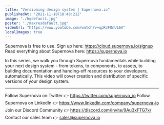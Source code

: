 ```yaml
---
title: "Versioning design system | Supernova.io"
publishedAt: "2021-11-18T18:48:21Z"
image: "./hqdefault.jpg"
poster: "./maxresdefault.jpg"
videoUrl: "https://www.youtube.com/watch?v=qpR3FOnU16A"
localImages: true
---
```


Supernova is free to use. Sign up here: https://cloud.supernova.io/signup
Read everything about Supernova here: https://supernova.io

In this series, we walk you through Supernova fundamentals while building your next design system - from tokens, to components, to assets, to building documentation and handing-off resources to your developers, automatically. This video will cover creation and distribution of specific versions of your design system.

---

Follow Supernova on Twitter 👉 https://twitter.com/supernova_io
Follow Supernova on LinkedIn 👉 https://www.linkedin.com/company/supernova-io
Join our Discord Community 👉 https://discord.com/invite/9Au3xFTG7x/
Contact our sales team 👉 sales@supernova.io
